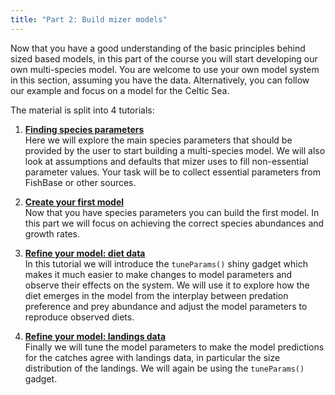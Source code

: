```yaml
---
title: "Part 2: Build mizer models"
---
```


Now that you have a good understanding of the basic principles behind sized based models, in this part of the course you will start developing our own multi-species model. You are welcome to use your own model system in this section, assuming you have the data. Alternatively, you can follow our example and focus on a model for the Celtic Sea. 

The material is split into 4 tutorials:

1.  [**Finding species parameters**](find-species-parameters.qmd)\
    Here we will explore the main species parameters that should be provided by the user to start building a multi-species model. We will also look at assumptions and defaults that mizer uses to fill non-essential parameter values. Your task will be to collect essential parameters from FishBase or other sources. 

2.  [**Create your first model**](create-first-model.qmd)\
    Now that you have species parameters you can build the first model. In this part we will focus on achieving the correct species abundances and growth rates.
    
3.  [**Refine your model: diet data**](refine-diet.qmd)\
    In this tutorial we will introduce the `tuneParams()` shiny gadget which makes it much easier to make changes to model parameters and observe their effects on the system. We will use it to explore how the diet emerges in the model from the interplay between predation preference and prey abundance and adjust the model parameters to reproduce observed diets. 
    
3.  [**Refine your model: landings data**](refine-landings.qmd)\
    Finally we will tune the model parameters to make the model predictions for the catches agree with landings data, in particular the size distribution of the landings. We will again be using the `tuneParams()` gadget.

